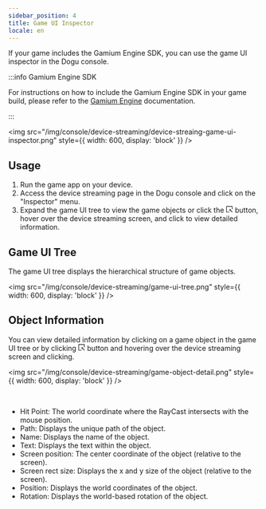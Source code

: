 ```yaml
---
sidebar_position: 4
title: Game UI Inspector
locale: en
---
```


If your game includes the Gamium Engine SDK, you can use the game UI inspector in the Dogu console.

:::info Gamium Engine SDK

For instructions on how to include the Gamium Engine SDK in your game build, please refer to the [Gamium Engine](https://gamium.dogutech.io/docs/engine/unity/project-configuration) documentation.

:::

<img
  src="/img/console/device-streaming/device-streaing-game-ui-inspector.png"
  style={{ width: 600, display: 'block' }}
/>

## Usage

1. Run the game app on your device.
2. Access the device streaming page in the Dogu console and click on the "Inspector" menu.
3. Expand the game UI tree to view the game objects or click the <svg viewBox="64 64 896 896" focusable="false" data-icon="select" width="1em" height="1em" fill="currentColor" aria-hidden="true"><path d="M880 112H144c-17.7 0-32 14.3-32 32v736c0 17.7 14.3 32 32 32h360c4.4 0 8-3.6 8-8v-56c0-4.4-3.6-8-8-8H184V184h656v320c0 4.4 3.6 8 8 8h56c4.4 0 8-3.6 8-8V144c0-17.7-14.3-32-32-32zM653.3 599.4l52.2-52.2a8.01 8.01 0 00-4.7-13.6l-179.4-21c-5.1-.6-9.5 3.7-8.9 8.9l21 179.4c.8 6.6 8.9 9.4 13.6 4.7l52.4-52.4 256.2 256.2c3.1 3.1 8.2 3.1 11.3 0l42.4-42.4c3.1-3.1 3.1-8.2 0-11.3L653.3 599.4z"></path></svg> button, hover over the device streaming screen, and click to view detailed information.

## Game UI Tree

The game UI tree displays the hierarchical structure of game objects.

<img
  src="/img/console/device-streaming/game-ui-tree.png"
  style={{ width: 600, display: 'block' }}
/>

## Object Information

You can view detailed information by clicking on a game object in the game UI tree or by clicking <svg viewBox="64 64 896 896" focusable="false" data-icon="select" width="1em" height="1em" fill="currentColor" aria-hidden="true"><path d="M880 112H144c-17.7 0-32 14.3-32 32v736c0 17.7 14.3 32 32 32h360c4.4 0 8-3.6 8-8v-56c0-4.4-3.6-8-8-8H184V184h656v320c0 4.4 3.6 8 8 8h56c4.4 0 8-3.6 8-8V144c0-17.7-14.3-32-32-32zM653.3 599.4l52.2-52.2a8.01 8.01 0 00-4.7-13.6l-179.4-21c-5.1-.6-9.5 3.7-8.9 8.9l21 179.4c.8 6.6 8.9 9.4 13.6 4.7l52.4-52.4 256.2 256.2c3.1 3.1 8.2 3.1 11.3 0l42.4-42.4c3.1-3.1 3.1-8.2 0-11.3L653.3 599.4z"></path></svg> button and hovering over the device streaming screen and clicking.

<img
  src="/img/console/device-streaming/game-object-detail.png"
  style={{ width: 600, display: 'block' }}
/>

<br />

- Hit Point: The world coordinate where the RayCast intersects with the mouse position.
- Path: Displays the unique path of the object.
- Name: Displays the name of the object.
- Text: Displays the text within the object.
- Screen position: The center coordinate of the object (relative to the screen).
- Screen rect size: Displays the x and y size of the object (relative to the screen).
- Position: Displays the world coordinates of the object.
- Rotation: Displays the world-based rotation of the object.
